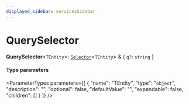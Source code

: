```yaml
---
displayed_sidebar: servicesSidebar
---
```



# QuerySelector

 **QuerySelector**<`TEntity`\>: [`Selector`](Selector.mdx)<`TEntity`\> & { `q?`: `string`  }

#### Type parameters

<ParameterTypes parameters={[
  {
    "name": "TEntity",
    "type": "`object`",
    "description": "",
    "optional": false,
    "defaultValue": "",
    "expandable": false,
    "children": []
  }
]} />
